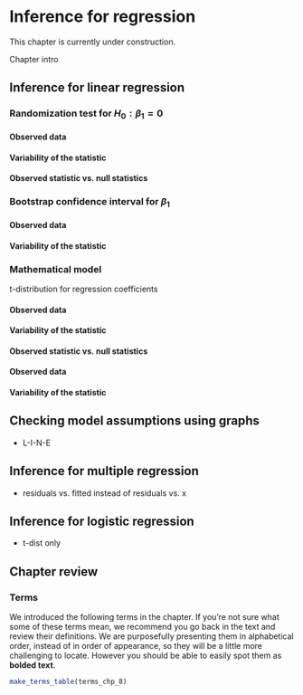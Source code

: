 # Inference for regression {#inference-reg}

::: {.uptohere}
This chapter is currently under construction.
:::

::: {.chapterintro}
Chapter intro
:::


## Inference for linear regression

### Randomization test for $H_0: \beta_1= 0$ {#randslope}


#### Observed data {-}

#### Variability of the statistic {-}

#### Observed statistic vs. null statistics {-}


### Bootstrap confidence interval for $\beta_1$ {#bootbeta1}



#### Observed data {-}

#### Variability of the statistic {-}



### Mathematical model {#mathslope}

t-distribution for regression coefficients

#### Observed data {-}

#### Variability of the statistic {-}

#### Observed statistic vs. null statistics {-}


#### Observed data {-}

#### Variability of the statistic {-}


<!--
- Model Comparison: Occam’s Razor and $R^2 > R^2_{adj}$
-->


## Checking model assumptions using graphs

- L-I-N-E

## Inference for multiple regression

- residuals vs. fitted instead of residuals vs. x

## Inference for logistic regression

- t-dist only

## Chapter review {#chp8-review}

### Terms

We introduced the following terms in the chapter. 
If you're not sure what some of these terms mean, we recommend you go back in the text and review their definitions.
We are purposefully presenting them in alphabetical order, instead of in order of appearance, so they will be a little more challenging to locate. 
However you should be able to easily spot them as **bolded text**.

```r
make_terms_table(terms_chp_8)
```
